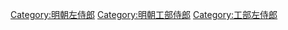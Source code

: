 [[Category:明朝左侍郎|Category:明朝左侍郎]]
[[Category:明朝工部侍郎|Category:明朝工部侍郎]]
[[Category:工部左侍郎|Category:工部左侍郎]]